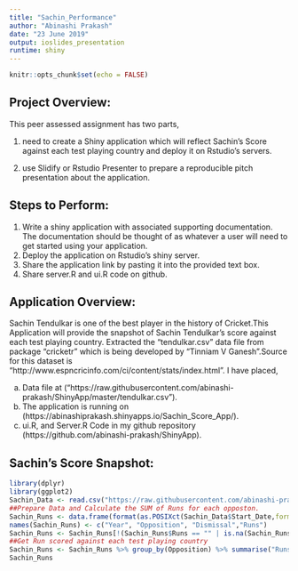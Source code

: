 ```yaml
---
title: "Sachin_Performance"
author: "Abinashi Prakash"
date: "23 June 2019"
output: ioslides_presentation
runtime: shiny
---
```


```r
knitr::opts_chunk$set(echo = FALSE)
```
## Project Overview:
This peer assessed assignment has two parts,

1) need to create a Shiny application which will reflect Sachin's Score against each test playing country and deploy it on Rstudio's servers.

2) use Slidify or Rstudio Presenter to prepare a reproducible pitch presentation about the application.

## Steps to Perform:
1. Write a shiny application with associated supporting documentation. The documentation should be thought of as whatever a user will need to get started using your application.
2. Deploy the application on Rstudio's shiny server.
3. Share the application link by pasting it into the provided text box.
4. Share server.R and ui.R code on github.

## Application Overview:
Sachin Tendulkar is one of the best player in the history of Cricket.This Application will provide the snapshot of Sachin Tendulkar's score against each test playing country. 
Extracted the "tendulkar.csv" data file from package "cricketr" which is being developed by "Tinniam V Ganesh".Source for this dataset is "http://www.espncricinfo.com/ci/content/stats/index.html".
I have placed,

a) Data file at ("https://raw.githubusercontent.com/abinashi-prakash/ShinyApp/master/tendulkar.csv").
b) The application is running on (https://abinashiprakash.shinyapps.io/Sachin_Score_App/).
c) ui.R, and Server.R Code in my github repository (https://github.com/abinashi-prakash/ShinyApp).     

## Sachin's Score Snapshot: 
```r
library(dplyr)
library(ggplot2)
Sachin_Data <- read.csv("https://raw.githubusercontent.com/abinashi-prakash/ShinyApp/master/tendulkar.csv",header = TRUE)
##Prepare Data and Calculate the SUM of Runs for each opposton.
Sachin_Runs <- data.frame(format(as.POSIXct(Sachin_Data$Start_Date,format="%d-%m-%Y"),"%Y"),substr(Sachin_Data$Opposition,3,15),as.character(Sachin_Data$Dismissal),Sachin_Data$Runs)
names(Sachin_Runs) <- c("Year", "Opposition", "Dismissal","Runs")
Sachin_Runs <- Sachin_Runs[!(Sachin_Runs$Runs == "" | is.na(Sachin_Runs$Runs) |Sachin_Runs$Runs == "DNB" | Sachin_Runs$Runs == "TDNB"), ]
##Get Run scored against each test playing country
Sachin_Runs <- Sachin_Runs %>% group_by(Opposition) %>% summarise("Runs" = sum(as.numeric(as.character(Runs))))
Sachin_Runs
```